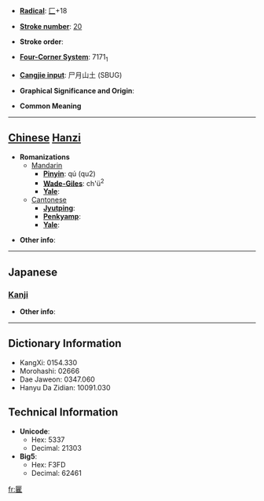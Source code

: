 * '''[[Wiktionary:Chinese radical index| Radical]]''': [[Wiktionary:Chinese radical index 匚|匚]]+18

* '''[[Wiktionary:Chinese total strokes index|Stroke number]]''': [[Wiktionary:Chinese total strokes index 20|20]]

* '''Stroke order''': 

* '''[[Wiktionary:Chinese four corner index|Four-Corner System]]''': 7171<sub>1</sub>

* '''[[Wiktionary:Chinese Cangjie index|Cangjie input]]''': 尸月山土 (SBUG)

* '''Graphical Significance and Origin''': 

* '''Common Meaning'''

----

== [[Chinese]] [[Hanzi]] ==

* '''Romanizations'''
** [[Mandarin]]
*** '''[[Pinyin]]''': qú (qu2)
*** '''[[Wade-Giles]]''': ch'ü<sup>2</sup>
*** '''[[Yale]]''': 
**[[Cantonese]]
***'''[[Jyutping]]''':
***'''[[Penkyamp]]''': 
***'''[[Yale]]''': 

* '''Other info''': 

----

==Japanese==
===[[Kanji]]===
{{kanji|on readings=[[きょ]] (kyo), [[ご]] (go)
|kun readings=
}}

* '''Other info''':  

----

== Dictionary Information ==

* KangXi: 0154.330
* Morohashi: 02666
* Dae Jaweon: 0347.060
* Hanyu Da Zidian: 10091.030

== Technical Information ==

* '''Unicode''':
** Hex: 5337
** Decimal: 21303
* '''Big5''':
** Hex: F3FD
** Decimal: 62461

[[fr:匷]]